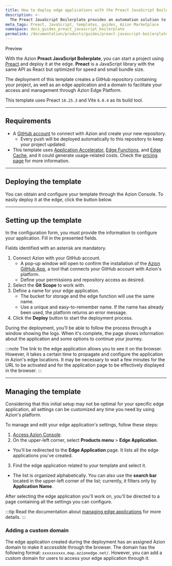 ```yaml
---
title: How to deploy edge applications with the Preact JavaScript Boilerplate
description: >-
  The Preact JavaScript Boilerplate provides an automation solution to build Preact with JavaScript applications on Azion.
meta_tags: Preact, JavaScript, templates, guides, Azion Marketplace
namespace: docs_guides_preact_javascript_boilerplate
permalink: /documentation/products/guides/preact-javascript-boilerplate/
---
```



<Tag severity="info" client:only="vue">
Preview
</Tag>

With the Azion **Preact JavaScript Boilerplate**, you can start a project using [Preact](https://preactjs.com/) and deploy it at the edge. **Preact** is a JavaScript library with the same API as React but optimized for speed and small bundle size.

The deployment of this template creates a GitHub repository containing your project, as well as an edge application and a domain to facilitate your access and management through Azion Edge Platform.

This template uses Preact `10.25.3` and Vite `6.0.4` as its build tool.

---

## Requirements

- A [GitHub account](https://github.com/signup) to connect with Azion and create your new repository.
    - Every push will be deployed automatically to this repository to keep your project updated.
- This template uses [Application Accelerator](/en/documentation/products/build/edge-application/application-accelerator/), [Edge Functions](/en/documentation/products/build/edge-application/edge-functions/), and [Edge Cache](/en/documentation/products/build/edge-application/edge-cache/), and it could generate usage-related costs. Check the [pricing page](https://www.azion.com/en/pricing/) for more information.

---

## Deploying the template

You can obtain and configure your template through the Azion Console. To easily deploy it at the edge, click the button below.

  <LinkButton
    label="Deploy"
    link="https://console.azion.com/create/preact-javascript-boilerplate"
    icon="ai ai-azion"
    icon-pos="left"
  />

---

## Setting up the template

In the configuration form, you must provide the information to configure your application. Fill in the presented fields. 

Fields identified with an asterisk are mandatory.

1. Connect Azion with your GitHub account.
    - A pop-up window will open to confirm the installation of the [Azion GitHub App](/en/documentation/products/guides/azion-github-app/), a tool that connects your GitHub account with Azion's platform.
    - Define your permissions and repository access as desired.
2. Select the **Git Scope** to work with.
3. Define a name for your edge application.
    - The bucket for storage and the edge function will use the same name.
    - Use a unique and easy-to-remember name. If the name has already been used, the platform returns an error message.
4. Click the **Deploy** button to start the deployment process.

During the deployment, you'll be able to follow the process through a window showing the logs. When it's complete, the page shows information about the application and some options to continue your journey.

:::note
The link to the edge application allows you to see it on the browser. However, it takes a certain time to propagate and configure the application in Azion's edge locations. It may be necessary to wait a few minutes for the URL to be activated and for the application page to be effectively displayed in the browser.
:::

---

## Managing the template

Considering that this initial setup may not be optimal for your specific edge application, all settings can be customized any time you need by using Azion's platform.

To manage and edit your edge application's settings, follow these steps:

1. [Access Azion Console](https://console.azion.com).
2. On the upper-left corner, select **Products menu** > **Edge Application**.
- You'll be redirected to the **Edge Application** page. It lists all the edge applications you've created.
3. Find the edge application related to your template and select it.
- The list is organized alphabetically. You can also use the **search bar** located in the upper-left corner of the list; currently, it filters only by **Application Name**.

After selecting the edge application you'll work on, you'll be directed to a page containing all the settings you can configure.

:::tip
Read the documentation about [managing edge applications](/en/documentation/products/build/edge-application/first-steps/) for more details.
:::

### Adding a custom domain

The edge application created during the deployment has an assigned Azion domain to make it accessible through the browser. The domain has the following format: `xxxxxxxxxx.map.azionedge.net/`. However, you can add a custom domain for users to access your edge application through it.


<LinkButton link="/en/documentation/products/guides/configure-a-domain/" label="Go to configuring a domain guide" severity="secondary" /> 